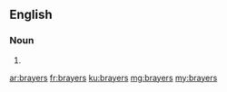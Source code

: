 ==English==

===Noun===
{{head|en|plural}}

# {{plural of|brayer|lang=en|nocat=1}}

[[ar:brayers]]
[[fr:brayers]]
[[ku:brayers]]
[[mg:brayers]]
[[my:brayers]]